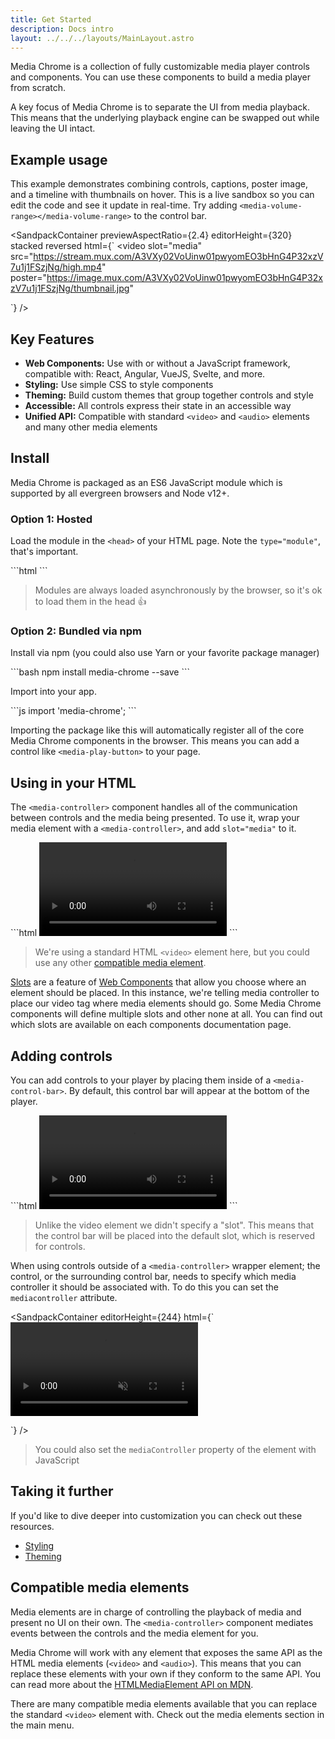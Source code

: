 ```yaml
---
title: Get Started
description: Docs intro
layout: ../../../layouts/MainLayout.astro
---
```



Media Chrome is a collection of fully customizable media player controls and components.
You can use these components to build a media player from scratch.

A key focus of Media Chrome is to separate the UI from media playback.
This means that the underlying playback engine can be swapped out while leaving the UI intact.

## Example usage

This example demonstrates combining controls, captions, poster image, and a timeline with thumbnails on hover. This is a live sandbox so you can edit the code and see it update in real-time. Try adding `<media-volume-range></media-volume-range>` to the control bar.

<SandpackContainer
  previewAspectRatio={2.4}
  editorHeight={320}
  stacked
  reversed
  html={`<media-controller>
  <video
    slot="media"
    src="https://stream.mux.com/A3VXy02VoUinw01pwyomEO3bHnG4P32xzV7u1j1FSzjNg/high.mp4"
    poster="https://image.mux.com/A3VXy02VoUinw01pwyomEO3bHnG4P32xzV7u1j1FSzjNg/thumbnail.jpg"
  ></video>
  <media-control-bar>
    <media-play-button></media-play-button>
    <media-mute-button></media-mute-button>
    <media-time-range></media-time-range>
    <media-time-display></media-time-display>
    <media-fullscreen-button></media-fullscreen-button>
  </media-control-bar>
</media-controller>`}
/>

## Key Features

- **Web Components:** Use with or without a JavaScript framework, compatible with: React, Angular, VueJS, Svelte, and more.
- **Styling:** Use simple CSS to style components
- **Theming:** Build custom themes that group together controls and style
- **Accessible:** All controls express their state in an accessible way
- **Unified API:** Compatible with standard `<video>` and `<audio>` elements and many other media elements

## Install

Media Chrome is packaged as an ES6 JavaScript module which is supported by all evergreen browsers and Node v12+.

### Option 1: Hosted

Load the module in the `<head>` of your HTML page. Note the `type="module"`, that's important.

<CopyToClipboard>
```html
<script type="module" src="https://cdn.jsdelivr.net/npm/media-chrome@1/+esm"></script>
```
</CopyToClipboard>

> Modules are always loaded asynchronously by the browser, so it's ok to load them in the head 👍

### Option 2: Bundled via npm

Install via npm (you could also use Yarn or your favorite package manager)

<CopyToClipboard>
```bash
npm install media-chrome --save
```
</CopyToClipboard>

Import into your app.

<CopyToClipboard>
```js
import 'media-chrome';
```
</CopyToClipboard>

Importing the package like this will automatically register all of the core Media Chrome components in the browser. This means you can add a control like `<media-play-button>` to your page.

## Using in your HTML

The `<media-controller>` component handles all of the communication between controls and the media being presented. To use it, wrap your media element with a `<media-controller>`, and add `slot="media"` to it.

<CopyToClipboard>
```html
<media-controller>
  <video
    slot="media"
    src="https://stream.mux.com/DS00Spx1CV902MCtPj5WknGlR102V5HFkDe/high.mp4"
  ></video>
</media-controller>
```
</CopyToClipboard>

> We're using a standard HTML `<video>` element here, but you could use any other [compatible media element](#compatible-media-elements).

[Slots](https://developer.mozilla.org/en-US/docs/Web/HTML/Element/slot)
are a feature of
[Web Components](https://developer.mozilla.org/en-US/docs/Web/API/Web_components)
that allow you choose where an element should be placed.
In this instance, we're telling media controller to place our video tag where
media elements should go. Some Media Chrome components will define multiple
slots and other none at all. You can find out which slots are available on
each components documentation page.

## Adding controls

You can add controls to your player by placing them inside of a `<media-control-bar>`.
By default, this control bar will appear at the bottom of the player.

<CopyToClipboard>
```html
<media-controller>
  <video
    slot="media"
    src="https://stream.mux.com/DS00Spx1CV902MCtPj5WknGlR102V5HFkDe/high.mp4"
  ></video>
  <media-control-bar>
    <media-play-button></media-play-button>
    <media-mute-button></media-mute-button>
    <media-volume-range></media-volume-range>
    <media-time-range></media-time-range>
    <media-pip-button></media-pip-button>
    <media-fullscreen-button></media-fullscreen-button>
  </media-control-bar>
</media-controller>
```
</CopyToClipboard>

> Unlike the video element we didn't specify a "slot". This means that the control bar will be placed into the default slot, which is reserved for controls.

When using controls outside of a `<media-controller>` wrapper element; the control, or the surrounding control bar, needs to specify which media controller it should be associated with. To do this you can set the `mediacontroller` attribute.

<SandpackContainer
  editorHeight={244}
  html={`<media-controller id="myController">
  <video slot="media" src="https://stream.mux.com/A3VXy02VoUinw01pwyomEO3bHnG4P32xzV7u1j1FSzjNg/high.mp4" muted playsinline></video>
</media-controller>

<media-control-bar mediacontroller="myController">
  <media-play-button></media-play-button>
  <media-time-range></media-time-range>
</media-control-bar>`}
/>

> You could also set the `mediaController` property of the element with JavaScript

## Taking it further

If you'd like to dive deeper into customization you can check out these resources.

- [Styling](/docs/en/styling)
- [Theming](/docs/en/themes)

## Compatible media elements

Media elements are in charge of controlling the playback of media and present no UI on their own. The `<media-controller>` component mediates events between the controls and the media element for you.

Media Chrome will work with any element that exposes the same API as the HTML media elements (`<video>` and `<audio>`). This means that you can replace these elements with your own if they conform to the same API. You can read more about the [HTMLMediaElement API on MDN](https://developer.mozilla.org/en-US/docs/Web/API/HTMLMediaElement).

There are many compatible media elements available that you can replace the standard `<video>` element with. Check out the media elements section in the main menu.
